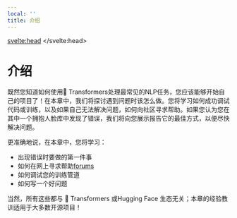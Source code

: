 ```yaml
---
local: ''
title: 介绍
---
```

<script lang="ts">
let fw: "pt" | "tf" = "pt";
onMount(() => {
    const urlParams = new URLSearchParams(window.location.search);
    fw = urlParams.get("fw") || "pt";
});
</script>
<svelte:head>
  <meta name="hf:doc:metadata" content={JSON.stringify(metadata)} >
</svelte:head>
<h1 id="">介绍</h1>

既然您知道如何使用🤗 Transformers处理最常见的NLP任务，您应该能够开始自己的项目了！在本章中，我们将探讨遇到问题时该怎么做。您将学习如何成功调试代码或训练，以及如果自己无法解决问题，如何向社区寻求帮助。如果您认为您在其中一个拥抱人脸库中发现了错误，我们将向您展示报告它的最佳方式，以便尽快解决问题。

更准确地说，在本章中，您将学习：

- 出现错误时要做的第一件事
- 如何在网上寻求帮助[forums](https://discuss.huggingface.co/)
- 如何调试您的训练管道
- 如何写一个好问题

当然，所有这些都与 🤗 Transformers 或Hugging Face 生态无关；本章的经验教训适用于大多数开源项目！
